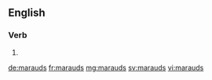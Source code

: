 ==English==

===Verb===
{{head|en|verb form}}

# {{en-third-person singular of|maraud}}

[[de:marauds]]
[[fr:marauds]]
[[mg:marauds]]
[[sv:marauds]]
[[vi:marauds]]